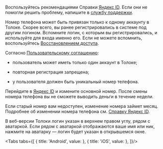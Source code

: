 
<Cut title="Не приходит SMS с кодом подтверждения">

Воспользуйтесь рекомендациями Справки [Яндекс ID](https://yandex.ru/support/passport/troubleshooting/phone-problems.html#phone-problems__no-code). Если они не помогли решить проблему, напишите в [службу поддержки](https://yandex.ru/support/passport/troubleshooting/nosms-form.html).

</Cut>

<Cut title="Не могу зарегистрироваться, потому что номер телефона уже привязан к другой учетной записи">

Номер телефона может быть привязан только к одному аккаунту в Толоке. Cкорее всего, вы ранее регистрировались в системе под другим логином. Вспомните логин, с которым вы регистрировались, и используйте для входа именно его. Если не можете вспомнить, воспользуйтесь [Восстановлением доступа](https://passport.yandex.ru/passport?mode=restore).

Согласно [Пользовательскому соглашению](https://yandex.ru/legal/toloka_useragreement/index.html):

- пользователь может иметь только один аккаунт в Толоке;

- повторная регистрация запрещена;

- у пользователя должен быть уникальный номер телефона.

</Cut>

<Cut title="Как поменять номер телефона в моем аккаунте">

Перейдите в [Яндекс ID](https://yandex.ru/support/passport/troubleshooting/phone-problems.html#phone-problems__no-code) и измените основной номер. После смены номера телефона вы не сможете выводить деньги в течение недели.

<Note mode="note" title="Примечание">

Если старый номер вам недоступен, изменение номера займет месяц. Подробнее об изменении номера телефона см. [Справку Яндекс ID](https://yandex.ru/support/passport/authorization/phone.html#change).

</Note>

</Cut>

<Cut title="Где посмотреть свой логин в веб-версии Толоки">

В веб-версии Толоки логин указан в верхнем правом углу, рядом с аватаркой. Если рядом с аватаркой отображаются ваше имя или ник, нажмите на аватарку — логин будет указан в открывшемся окне.

</Cut>

<Cut title="Где посмотреть свой логин в мобильном приложении">

<Tabs tabs={[
  { title: 'Android', value: <TroubleshootingList1/> },
  { title: 'iOS', value: <TroubleshootingList2/> },
]}/>

</Cut>
